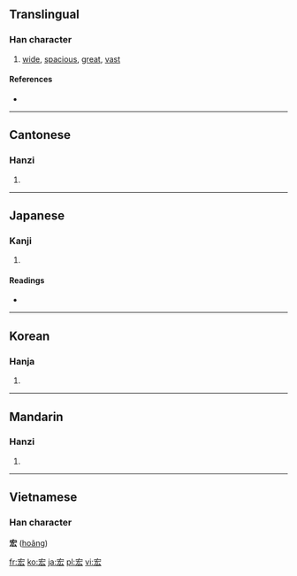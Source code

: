 ==Translingual==

===Han character===
{{Han char|rn=40|rad=宀|as=04|sn=7|four=3043<sub>2</sub>|canj=十大戈 (JKI)}}

# [[wide]], [[spacious]], [[great]], [[vast]]

====References====
* {{Han ref|kx=0282.200|dkj=07086|dj=0556.070|hdz=20916.030|uh=5B8F|ud=23439|bh=A7BB|bd=42939}}

----

==Cantonese==

===Hanzi===
{{yue-hanzi|jyut=|y=wang4}}

# {{defn|Cantonese}}

----

==Japanese==

===Kanji===
{{ja-kanji|grade=|rs=宀04}}

# {{defn|Japanese}}

====Readings====
* {{ja-readings|on=[[こう]] (kō)|kun=[[ひろい]] (hiroi)}}

----

==Korean==

===Hanja===
{{ko-hanja|hangeul=굉|rv=goeng|mr=koeng}}

# {{defn|Korean}}

----

==Mandarin==

===Hanzi===
{{cmn-hanzi|pin=[[fú]] ([[fu2]]), [[hóng]] ([[hong2]])|wg=fu<sup>2</sup>, hung<sup>2</sup>}}

# {{defn|Mandarin}}

----

==Vietnamese==
===Han character===
'''宏''' ([[hoãng]])

[[fr:宏]]
[[ko:宏]]
[[ja:宏]]
[[pl:宏]]
[[vi:宏]]